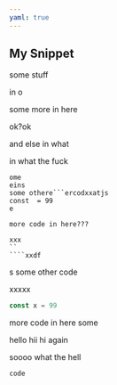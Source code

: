 ```yaml
---
yaml: true
---
```


## My Snippet

some stuff

in o

some more in here

ok?ok

and else in what

in what the fuck

```
ome 
eins
some othere```ercodxxatjs
const  = 99
e

more code in here???

xxx
``
````xxdf
```

s
some other code

xxxxx

```js
const x = 99
```

more code in here
some

hello hii hi again

soooo what the hell

```
code
```